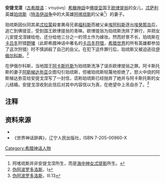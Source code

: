 '''安提戈涅'''（[[古希腊语|古希腊语]]：{{unicode|Ἀ}}ντιγόνη）[[希臘神話|希臘神話]]中[[佛提亚|佛提亚]]国王[[欧律提翁|欧律提翁]]的女儿，[[忒萨利|忒萨利]]英雄[[珀琉斯|珀琉斯]]（[[特洛伊战争|特洛伊战争]]中的大英雄[[阿喀琉斯|阿喀琉斯]]的父亲<ref>阿喀琉斯并非安提戈涅所生，而是[[海中神女|海中神女]][[忒提斯|忒提斯]]所生。</ref>）的妻子。

珀琉斯因伙同其弟[[忒拉蒙|忒拉蒙]]殺害異母兄弟[[福科斯|福科斯]]而被父亲[[埃阿科斯|埃阿科斯]]逐出[[埃癸那岛|埃癸那岛]]后，逃亡到佛提亚，受到国王欧律提翁的青睐。欧律提翁为珀琉斯洗除了罪行，并把女儿安提戈涅嫁给他，还分给他三分之一的领土作为嫁妆。然而好景不长，珀琉斯在[[卡吕冬|卡吕冬]]狩猎[[野猪|野猪]]（此即希腊神话中著名的[[卡吕冬狩猎|卡吕冬狩猎]]，[[古希腊|希腊世界]]的所有英雄都参加了这次狩猎）时不慎誤殺了自己的岳父。在犯下这件罪行后，珀琉斯又被迫逃往[[伊俄尔科斯|伊俄尔科斯]]。<ref>[[伪阿波罗多洛斯|伪阿波罗多洛斯]]，I</ref>

在伊俄尔科斯，当地国王[[阿卡斯托斯|阿卡斯托斯]]为珀琉斯洗净了误杀欧律提翁之罪。阿卡斯托斯的妻子[[阿斯梯达弥亚|阿斯梯达弥亚]]企图勾引珀琉斯，但被珀琉斯轻蔑地拒绝了。怒火中烧的阿斯梯达弥亚给安提戈涅写了一封信，谎称珀琉斯已经抛弃了她并与阿卡斯托斯的女儿结婚。安提戈涅收到此信后对其中内容信以为真，在绝望中上吊自杀了。<ref>[[伪阿波罗多洛斯|伪阿波罗多洛斯]]，III.13</ref>
==注释==
<references/>
==资料来源==
*{{1911}}
*《世界神话辞典》，辽宁人民出版社，ISBN 7-205-00960-X 
[[Category:希腊神话人物|Category:希腊神话人物]]